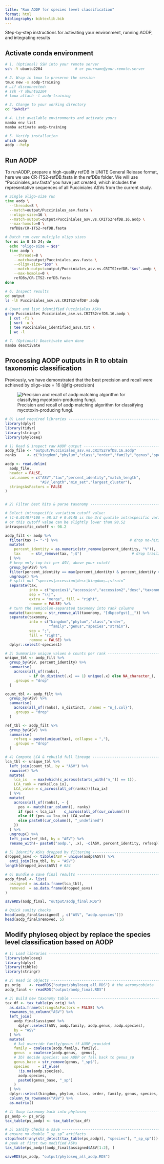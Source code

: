```yaml
---
title: "Run AODP for species level classification"
format: html
bibliography: bibtexlib.bib
---
```


::: custom-header-title
Step-by-step instructions for activating your environment, running AODP, and integrating results
:::

## Activate conda environment

::: bashblock
```bash

# 1. (Optional) SSH into your remote server
ssh -Y ubuntu2204               # or yourname@your.remote.server

# 2. Wrap in tmux to preserve the session
tmux new -s aodp-training
# …if disconnected:
# ssh -Y ubuntu2204
# tmux attach -t aodp-training

# 3. Change to your working directory
cd "$wkdir"

# 4. List available environments and activate yours
mamba env list
mamba activate aodp-training

# 5. Verify installation
which aodp
aodp --help

```
:::

## Run AODP

To runAODP, prepare a high-quality refDB in UNITE General Release format, here we use CR-ITS2-refDB.fasta in the refDBs folder. We will use "Pucciniales_asv.fasta" you have just created, which includes the representative sequences of all Pucciniales ASVs from the current study.

::: bashblock
```bash

# Single oligo-size run
time aodp \
  --threads=8 \
  --match=output/Pucciniales_asv.fasta \
  --oligo-size=16 \
  --match-output=output/Pucciniales_asv.vs.CRITS2refDB.16.aodp \
  --max-homolo=0 \
  refDBs/CR-ITS2-refDB.fasta

# Batch run over multiple oligo sizes
for os in 8 16 24; do
  echo "oligo-size = $os"
  time aodp \
    --threads=8 \
    --match=output/Pucciniales_asv.fasta \
    --oligo-size="$os" \
    --match-output=output/Pucciniales_asv.vs.CRITS2refDB."$os".aodp \
    --max-homolo=0 \
    refDBs/CR-ITS2-refDB.fasta
done

# 6. Inspect results
cd output
ls -lh Pucciniales_asv.vs.CRITS2refDB*.aodp

# Count and list identified Pucciniales ASVs
grep Pucciniales Pucciniales_asv.vs.CRITS2refDB.16.aodp \
  | cut -f1 \
  | sort -u \
  | tee Pucciniales_identified_asvs.txt \
  | wc -l

# 7. (Optional) Deactivate when done
mamba deactivate

```
:::

## Processing AODP outputs in R to obtain taxonomic classification

Previously, we have demonstrated that the best precision and recall were achieved by oligo-size = 16 (@fig-precision)

![Precision and recall of aodp matching algorithm for classifying mycotoxin-producing fungi.](images/aodp.precision.recall.png){#fig-precision}

::: rblock
```r

# 0) Load required libraries ------------------------------------------------
library(dplyr)
library(tidyr)
library(stringr)
library(phyloseq)

# 1) Read & inspect raw AODP output ----------------------------------------
aodp_file <- "output/Pucciniales_asv.vs.CRITS2refDB.16.aodp"
ranks     <- c("kingdom","phylum","class","order","family","genus","species","strain")

aodp <- read.delim(
  aodp_file,
  header = FALSE,
  col.names = c("ASV","tax","percent_identity","match_length",
                "ASV_length","min_set","largest_cluster"),
  stringsAsFactors = FALSE
)


# 2) Filter best hits & parse taxonomy -------------------------------------

# Select intraspecific variation cutoff value: 
# (1-0.0148)*100 = 98.52 # 0.0148 is the 3rd quatile intraspecific variation
# or this cutoff value can be slightly lower than 98.52
intraspecific_cutoff <- 98.2 

aodp_filt <- aodp %>%
  filter(tax != "-") %>%                                 # drop no‐hits
  mutate(
    percent_identity = as.numeric(str_remove(percent_identity, "%")),        # "xx.x%" → numeric
    tax     = str_remove(tax, ";$")                       # drop trailing semicolon
  ) %>%
  # keep only top‐hit per ASV, above your cutoff
  group_by(ASV) %>%
  filter(percent_identity == max(percent_identity) & percent_identity >= intraspecific_cutoff) %>%
  ungroup() %>%
  # split out “species|accession|desc|kingdom;…;strain”
  separate(tax,
           into = c("species1","accession","accession2","desc","taxonomy"),
           sep = "\\|",
           extra = "merge", fill = "right",
           remove = FALSE) %>%
  # turn the semicolon‐separated taxonomy into rank columns
  mutate(taxonomy = str_remove_all(taxonomy, "[dkpcofgst]__")) %>%
  separate(taxonomy,
           into = c("kingdom","phylum","class","order",
                    "family","genus","species","strain"),
           sep = ";",
           fill = "right",
           remove = FALSE) %>%
  dplyr::select(-species1)

# 3) Summarize unique values & counts per rank ----------------------------
unique_tbl <- aodp_filt %>%
  group_by(ASV, percent_identity) %>%
  summarise(
    across(all_of(ranks),
           ~ if (n_distinct(.x) == 1) unique(.x) else NA_character_),
    .groups = "drop"
  )

count_tbl <- aodp_filt %>%
  group_by(ASV) %>%
  summarise(
    across(all_of(ranks), n_distinct, .names = "n_{.col}"),
    .groups = "drop"
  )

ref_tbl <- aodp_filt %>%
  group_by(ASV) %>%
  summarise(
    refseq = paste(unique(tax), collapse = ","),
    .groups = "drop"
  )

# 4) Compute LCA & rebuild full lineage -----------------------------------
lca_tbl <- unique_tbl %>%
  left_join(count_tbl, by = "ASV") %>%
  rowwise() %>%
  mutate(
    lca_ix   = max(which(c_across(starts_with("n_")) == 1)),
    LCA_rank = ranks[lca_ix],
    LCA_value = c_across(all_of(ranks))[lca_ix]
  ) %>%
  mutate(
    across(all_of(ranks), ~ {
      pos <- match(cur_column(), ranks)
      if (pos < lca_ix)    c_across(all_of(cur_column()))
      else if (pos == lca_ix) LCA_value
      else paste0(cur_column(), "_undefined")
    })
  ) %>%
  ungroup() %>%
  left_join(ref_tbl, by = "ASV") %>%
  rename_with(~ paste0("aodp.", .x), -c(ASV, percent_identity, refseq))

# 5) Identify ASVs dropped by filtering -----------------------------------
dropped_asvs <- tibble(ASV = unique(aodp$ASV)) %>%
  anti_join(lca_tbl, by = "ASV")
length(dropped_asvs$ASV) # 624

# 6) Bundle & save final results ------------------------------------------
aodp_final <- list(
  assigned = as.data.frame(lca_tbl),
  removed  = as.data.frame(dropped_asvs)
)

saveRDS(aodp_final, "output/aodp_final.RDS")

# Quick sanity checks
head(aodp_final$assigned[ , c("ASV", "aodp.species")])
head(aodp_final$removed, 5)

```
:::

## Modify phyloseq object by replace the species level classification based on AODP

::: rblock
```r

# 1) Load libraries ---------------------------------------------------------
library(phyloseq)
library(dplyr)
library(tibble)
library(stringr)

# 2) Read in objects -------------------------------------------------------
ps_orig    <- readRDS("output/phyloseq_all.RDS") # the aeromycobiota
aodp_final <- readRDS("output/aodp_final.RDS")

# 3) Build new taxonomy table ---------------------------------------------
tax_df <- tax_table(ps_orig) %>% 
  as.data.frame(stringsAsFactors = FALSE) %>% 
  rownames_to_column("ASV") %>% 
  left_join(
    aodp_final$assigned %>% 
      dplyr::select(ASV, aodp.family, aodp.genus, aodp.species),
    by = "ASV"
  ) %>% 
  mutate(
    # 3a) override family/genus if AODP provided
    family = coalesce(aodp.family, family),
    genus  = coalesce(aodp.genus,  genus),
    # 3b) decide species: use AODP or fall back to genus_sp
    genus_base = str_remove(genus, "_sp$"),
    species    = if_else(
      !is.na(aodp.species),
      aodp.species,
      paste0(genus_base, "_sp")
    )
  ) %>% 
  dplyr::select(kingdom, phylum, class, order, family, genus, species, ASV) %>% 
  column_to_rownames("ASV") %>% 
  as.matrix()

# 4) Swap taxonomy back into phyloseq --------------------------------------
ps_aodp <- ps_orig
tax_table(ps_aodp) <- tax_table(tax_df)

# 5) Sanity checks & save --------------------------------------------------
# ensure no double “_sp_sp” artifacts
stopifnot(!any(str_detect(tax_table(ps_aodp)[, "species"], "_sp_sp")))
# peek at first two modified ASVs
tax_table(ps_aodp)[aodp_final$assigned$ASV[1:2], ]

saveRDS(ps_aodp, "output/phyloseq_all_aodp.RDS")

```
:::
